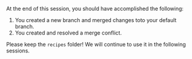 At the end of this session, you should have accomplished the following:

1. You created a new branch and merged changes toto your default branch.
1. You created and resolved a merge conflict.

Please keep the `recipes` folder!
We will continue to use it in the following sessions.
